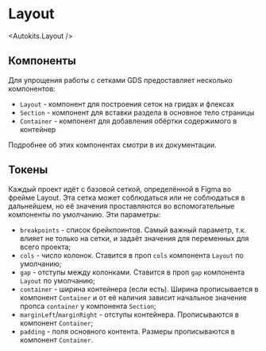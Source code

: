 
<Meta title="Dev | Layout" />

# Layout

<Autokits.Layout />

## Компоненты

Для упрощения работы с сетками GDS предоставляет несколько компонентов:

-   `Layout` - компонент для построения сеток на гридах и флексах
-   `Section` - компонент для вставки раздела в основное тело страницы
-   `Container` - компонент для добавления обёртки содержимого в контейнер

Подробнее об этих компонентах смотри в их документации.

## Токены

Каждый проект идёт с базовой сеткой, определённой в Figma во фрейме Layout. Эта сетка может соблюдаться или не соблюдаться в дальнейшем, но её значения проставляются во вспомогательные компоненты по умолчанию. Эти параметры:

-   `breakpoints` - список брейкпоинтов. Самый важный параметр, т.к. влияет не только на сетки, и задаёт значения для переменных для всего проекта;
-   `cols` - число колонок. Ставится в проп `cols` компонента `Layout` по умолчанию;
-   `gap` - отступы между колонками. Ставится в проп `gap` компонента `Layout` по умолчанию;
-   `container` - ширина контейнера (если есть). Ширина прописывается в компонент `Container` и от её наличия зависит начальное значение пропса `container` у компонента `Section`;
-   `marginLeft`/`marginRight` - отступы контейнера. Прописываются в компонент `Container`;
-   `padding` - поля основного контента. Размеры прописываются в компонент `Container`.

